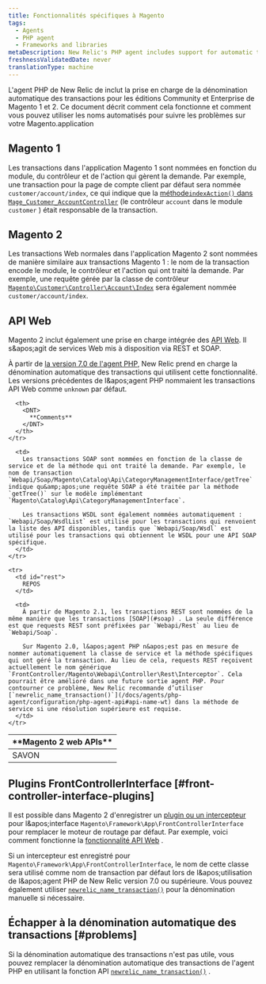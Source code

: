```yaml
---
title: Fonctionnalités spécifiques à Magento
tags:
  - Agents
  - PHP agent
  - Frameworks and libraries
metaDescription: New Relic's PHP agent includes support for automatic transaction naming for the Community and Enterprise editions of Magento 1 and 2.
freshnessValidatedDate: never
translationType: machine
---
```


L&apos;agent PHP de New Relic de inclut la prise en charge de la dénomination automatique des transactions pour les éditions Community et Enterprise de Magento 1 et 2. Ce document décrit comment cela fonctionne et comment vous pouvez utiliser les noms automatisés pour suivre les problèmes sur votre Magento.application

## Magento 1

Les transactions dans l&apos;application Magento 1 sont nommées en fonction du module, du contrôleur et de l&apos;action qui gèrent la demande. Par exemple, une transaction pour la page de compte client par défaut sera nommée `customer/account/index`, ce qui indique que la [méthode`indexAction()` dans `Mage_Customer_AccountController`](https://github.com/OpenMage/magento-mirror/blob/1.9.3.2/app/code/core/Mage/Customer/controllers/AccountController.php#L109-L120) (le contrôleur `account` dans le module `customer` ) était responsable de la transaction.

## Magento 2

Les transactions Web normales dans l&apos;application Magento 2 sont nommées de manière similaire aux transactions Magento 1 : le nom de la transaction encode le module, le contrôleur et l&apos;action qui ont traité la demande. Par exemple, une requête gérée par la classe de contrôleur [`Magento\Customer\Controller\Account\Index`](https://github.com/magento/magento2/blob/2.1.4/app/code/Magento/Customer/Controller/Account/Index.php) sera également nommée `customer/account/index`.

## API Web

Magento 2 inclut également une prise en charge intégrée des [API Web](http://devdocs.magento.com/guides/v2.1/get-started/bk-get-started-api.html). Il s&amp;apos;agit de services Web mis à disposition via REST et SOAP.

À partir de [la version 7.0 de l&apos;agent PHP](/docs/release-notes/agent-release-notes/php-release-notes/php-agent-700186), New Relic prend en charge la dénomination automatique des transactions qui utilisent cette fonctionnalité. Les versions précédentes de l&amp;apos;agent PHP nommaient les transactions API Web comme `unknown` par défaut.

<table>
  <thead>
    <tr>
      <th style={{ width: "150px" }}>
        <DNT>
          **Magento 2 web APIs**
        </DNT>
      </th>

      <th>
        <DNT>
          **Comments**
        </DNT>
      </th>
    </tr>
  </thead>

  <tbody>
    <tr>
      <td id="soap">
        SAVON
      </td>

      <td>
        Les transactions SOAP sont nommées en fonction de la classe de service et de la méthode qui ont traité la demande. Par exemple, le nom de transaction `Webapi/Soap/Magento\Catalog\Api\CategoryManagementInterface/getTree` indique qu&amp;apos;une requête SOAP a été traitée par la méthode `getTree()` sur le modèle implémentant `Magento\Catalog\Api\CategoryManagementInterface`.

        Les transactions WSDL sont également nommées automatiquement : `Webapi/Soap/WsdlList` est utilisé pour les transactions qui renvoient la liste des API disponibles, tandis que `Webapi/Soap/Wsdl` est utilisé pour les transactions qui obtiennent le WSDL pour une API SOAP spécifique.
      </td>
    </tr>

    <tr>
      <td id="rest">
        REPOS
      </td>

      <td>
        À partir de Magento 2.1, les transactions REST sont nommées de la même manière que les transactions [SOAP](#soap) . La seule différence est que requests REST sont préfixées par `Webapi/Rest` au lieu de `Webapi/Soap`.

        Sur Magento 2.0, l&apos;agent PHP n&apos;est pas en mesure de nommer automatiquement la classe de service et la méthode spécifiques qui ont géré la transaction. Au lieu de cela, requests REST reçoivent actuellement le nom générique `FrontController/Magento\Webapi\Controller\Rest\Interceptor`. Cela pourrait être amélioré dans une future sortie agent PHP. Pour contourner ce problème, New Relic recommande d’utiliser [`newrelic_name_transaction()`](/docs/agents/php-agent/configuration/php-agent-api#api-name-wt) dans la méthode de service si une résolution supérieure est requise.
      </td>
    </tr>
  </tbody>
</table>

## Plugins FrontControllerInterface [#front-controller-interface-plugins]

Il est possible dans Magento 2 d&apos;enregistrer un [plugin ou un intercepteur](http://devdocs.magento.com/guides/v2.1/extension-dev-guide/plugins.html) pour l&amp;apos;interface `Magento\Framework\App\FrontControllerInterface` pour remplacer le moteur de routage par défaut. Par exemple, voici comment fonctionne la [fonctionnalité API Web](#web-apis) .

Si un intercepteur est enregistré pour `Magento\Framework\App\FrontControllerInterface`, le nom de cette classe sera utilisé comme nom de transaction par défaut lors de l&amp;apos;utilisation de l&amp;apos;agent PHP de New Relic version 7.0 ou supérieure. Vous pouvez également utiliser [`newrelic_name_transaction()`](/docs/agents/php-agent/configuration/php-agent-api#api-name-wt) pour la dénomination manuelle si nécessaire.

## Échapper à la dénomination automatique des transactions [#problems]

Si la dénomination automatique des transactions n&apos;est pas utile, vous pouvez remplacer la dénomination automatique des transactions de l&apos;agent PHP en utilisant la fonction API [`newrelic_name_transaction()`](/docs/agents/php-agent/configuration/php-agent-api#api-name-wt) .